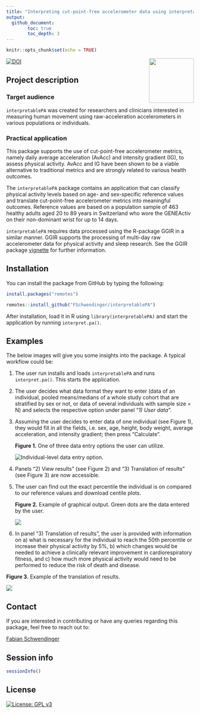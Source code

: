 ```yaml
---
title: "Interpreting cut-point-free accelerometer data using interpretablePA"
output: 
  github_document:
        toc: true
        toc_depth: 3
---
```


```r
knitr::opts_chunk$set(echo = TRUE)
```

<p align="right">

<img src="inst/img/app_logo.png" align="right" width="120"/>

</p>

[![DOI](https://img.shields.io/badge/DOI-10.1101%2023.04.19.23288786-orange)](https://doi.org/10.1101/2023.04.19.23288786)

## Project description

### Target audience

`interpretablePA` was created for researchers and clinicians interested in measuring human movement using raw-acceleration accelerometers in various populations or individuals.

### Practical application

This package supports the use of cut-point-free accelerometer metrics, namely daily average acceleration (AvAcc) and intensity gradient (IG), to assess physical activity. AvAcc and IG have been shown to be a viable alternative to traditional metrics and are strongly related to various health outcomes.

The `interpretablePA` package contains an application that can classify physical activity levels based on age- and sex-specific reference values and translate cut-point-free accelerometer metrics into meaningful outcomes. Reference values are based on a population sample of 463 healthy adults aged 20 to 89 years in Switzerland who wore the GENEActiv on their non-dominant wrist for up to 14 days.

`interpretablePA` requires data processed using the R-package GGIR in a similar manner. GGIR supports the processing of multi-day raw accelerometer data for physical activity and sleep research. See the GGIR package [vignette](https://cran.r-project.org/web/packages/GGIR/vignettes/GGIR.html) for further information.

## Installation

You can install the package from GitHub by typing the following:

```r
install.packages("remotes")

remotes::install_github("FSchwendinger/interpretablePA")

```

After installation, load it in R using `library(interpretablePA)` and start the application by running `interpret.pa()`.

## Examples

The below images will give you some insights into the package. A typical workflow could be:

1.  The user run installs and loads `interpretablePA` and runs `interpret.pa()`. This starts the application.

2.  The user decides what data format they want to enter (data of an individual, pooled means/medians of a whole study cohort that are stratified by sex or not, or data of several individuals with sample size = N) and selects the respective option under panel "*1) User data*".

3.  Assuming the user decides to enter data of one individual (see Figure 1), they would fill in all the fields, i.e. sex, age, height, body weight, average acceleration, and intensity gradient; then press "Calculate".

    **Figure 1.** One of three data entry options the user can utilize.

    ![](images/interpretablePA_1.png "Individual-level data entry option.")

4.  Panels "2) View results" (see Figure 2) and "3) Translation of results" (see Figure 3) are now accessible.

5.  The user can find out the exact percentile the individual is on compared to our reference values and download centile plots.

    **Figure 2.** Example of graphical output. Green dots are the data entered by the user.

    ![](images/interpretablePA_2.png)

6.  In panel "3) Translation of results", the user is provided with information on a) what is necessary for the individual to reach the 50th percentile or increase their physical activity by 5%, b) which changes would be needed to achieve a clinically relevant improvement in cardiorespiratory fitness, and c) how much more physical activity would need to be performed to reduce the risk of death and disease.

**Figure 3.** Example of the translation of results.

![](images/interpretablePA_3.png)

## Contact

If you are interested in contributing or have any queries regarding this package, feel free to reach out to:

[Fabian Schwendinger](https://dsbg.unibas.ch/de/personen/fabian-schwendinger/)

## Session info

```r
sessionInfo()
```

## License

[![License: GPL v3](https://img.shields.io/badge/License-GPL%20v3-orange.svg)](https://www.gnu.org/licenses/gpl-3.0)

